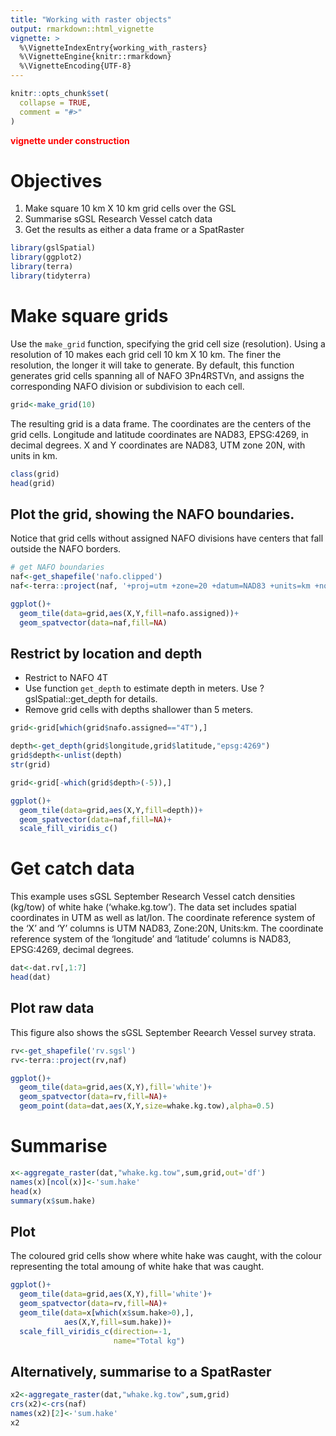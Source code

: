 ```yaml
---
title: "Working with raster objects"
output: rmarkdown::html_vignette
vignette: >
  %\VignetteIndexEntry{working_with_rasters}
  %\VignetteEngine{knitr::rmarkdown}
  %\VignetteEncoding{UTF-8}
---
```


```r
knitr::opts_chunk$set(
  collapse = TRUE,
  comment = "#>"
)
```


<span style="color:red">**vignette under construction**</span>

# Objectives

  1. Make square 10 km X 10 km grid cells over the GSL
  2. Summarise sGSL Research Vessel catch data
  3. Get the results as either a data frame or a SpatRaster
  
  
```r
library(gslSpatial)
library(ggplot2)
library(terra)
library(tidyterra)
```

# Make square grids
Use the `make_grid` function, specifying the grid cell size (resolution). Using a resolution of 10 makes each grid cell 10 km X 10 km. The finer the resolution, the longer it will take to generate. By default, this function generates grid cells spanning all of NAFO 3Pn4RSTVn, and assigns the corresponding NAFO division or subdivision to each cell.

```r
grid<-make_grid(10)
```

The resulting grid is a data frame. The coordinates are the centers of the grid cells. Longitude and latitude coordinates are NAD83, EPSG:4269, in decimal degrees. X and Y coordinates are NAD83, UTM zone 20N, with units in km.
```r
class(grid)
head(grid)
```

## Plot the grid, showing the NAFO boundaries.
Notice that grid cells without assigned NAFO divisions have centers that fall outside the NAFO borders.
```r
# get NAFO boundaries
naf<-get_shapefile('nafo.clipped')
naf<-terra::project(naf, '+proj=utm +zone=20 +datum=NAD83 +units=km +no_defs')

ggplot()+
  geom_tile(data=grid,aes(X,Y,fill=nafo.assigned))+
  geom_spatvector(data=naf,fill=NA)
```

## Restrict by location and depth

  + Restrict to NAFO 4T
  + Use function `get_depth` to estimate depth in meters. Use ?gslSpatial::get_depth for details.
  + Remove grid cells with depths shallower than 5 meters.
```r
grid<-grid[which(grid$nafo.assigned=="4T"),]

depth<-get_depth(grid$longitude,grid$latitude,"epsg:4269")
grid$depth<-unlist(depth)
str(grid)

grid<-grid[-which(grid$depth>(-5)),]

ggplot()+
  geom_tile(data=grid,aes(X,Y,fill=depth))+
  geom_spatvector(data=naf,fill=NA)+
  scale_fill_viridis_c()
```

# Get catch data
This example uses sGSL September Research Vessel catch densities (kg/tow) of white hake ('whake.kg.tow'). The data set includes spatial coordinates in UTM as well as lat/lon. The coordinate reference system of the 'X' and 'Y' columns is UTM NAD83, Zone:20N, Units:km. The coordinate reference system of the 'longitude' and 'latitude' columns is NAD83, EPSG:4269, decimal degrees.
```r
dat<-dat.rv[,1:7]
head(dat)
```

## Plot raw data
This figure also shows the sGSL September Reearch Vessel survey strata.
```r
rv<-get_shapefile('rv.sgsl')
rv<-terra::project(rv,naf)

ggplot()+
  geom_tile(data=grid,aes(X,Y),fill='white')+
  geom_spatvector(data=rv,fill=NA)+
  geom_point(data=dat,aes(X,Y,size=whake.kg.tow),alpha=0.5)
```

# Summarise
```r
x<-aggregate_raster(dat,"whake.kg.tow",sum,grid,out='df')
names(x)[ncol(x)]<-'sum.hake'
head(x)
summary(x$sum.hake)
```

## Plot
The coloured grid cells show where white hake was caught, with the colour representing the total amoung of white hake that was caught.
```r
ggplot()+
  geom_tile(data=grid,aes(X,Y),fill='white')+
  geom_spatvector(data=rv,fill=NA)+
  geom_tile(data=x[which(x$sum.hake>0),],
            aes(X,Y,fill=sum.hake))+
  scale_fill_viridis_c(direction=-1,
                       name="Total kg")

```

## Alternatively, summarise to a SpatRaster
```r
x2<-aggregate_raster(dat,"whake.kg.tow",sum,grid)
crs(x2)<-crs(naf)
names(x2)[2]<-'sum.hake'
x2
```
